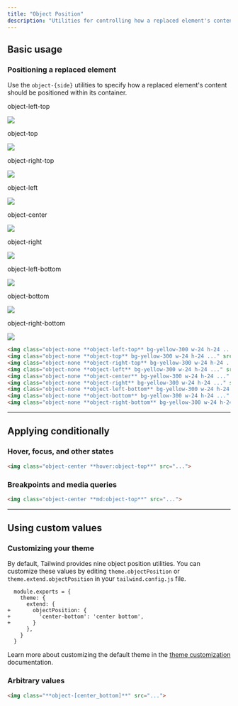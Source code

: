 ```yaml
---
title: "Object Position"
description: "Utilities for controlling how a replaced element's content should be positioned within its container."
---
```




## Basic usage

### Positioning a replaced element

Use the `object-{side}` utilities to specify how a replaced element's content should be positioned within its container.

<Example p="none">
  <div class="w-full">
    <div class="overflow-x-scroll overflow-y-hidden snap-x scroll-p-4 flex sm:grid sm:grid-cols-3 sm:gap-16 p-8 items-end pt-16">
      <div class="relative snap-always snap-start w-40 shrink-0 sm:w-auto">
        <p class="absolute top-0 inset-x-0 -translate-y-8 font-medium text-sm text-gray-500 font-mono text-center mb-3">object-left-top</p>
        <div class="group relative mx-auto w-20 h-20 rounded-lg">
          <div class="relative z-10 w-full h-full rounded-md bg-left-top ring-1 ring-black/10 ring-inset shadow-lg" style="background-image:url(https://images.unsplash.com/photo-1554629947-334ff61d85dc?ixid=MnwxMjA3fDB8MHxwaG90by1wYWdlfHx8fGVufDB8fHx8&ixlib=rb-1.2.1&auto=format&fit=crop&w=128&h=128&q=80)"></div>
          <img class="absolute top-0 left-0 rounded-md overflow-hidden w-32 h-32 opacity-0 sm:group-hover:opacity-25 max-w-none" src="https://images.unsplash.com/photo-1554629947-334ff61d85dc?ixid=MnwxMjA3fDB8MHxwaG90by1wYWdlfHx8fGVufDB8fHx8&ixlib=rb-1.2.1&auto=format&fit=crop&w=256&h=256&q=80">
        </div>
      </div>
      <div class="relative snap-always snap-start w-40 shrink-0 sm:w-auto">
        <p class="absolute top-0 inset-x-0 -translate-y-8 font-medium text-sm text-gray-500 font-mono text-center mb-3">object-top</p>
        <div class="group relative mx-auto w-20 h-20 rounded-lg">
          <div class="relative z-10 w-full h-full rounded-md bg-top ring-1 ring-black/10 ring-inset shadow-lg" style="background-image:url(https://images.unsplash.com/photo-1554629947-334ff61d85dc?ixid=MnwxMjA3fDB8MHxwaG90by1wYWdlfHx8fGVufDB8fHx8&ixlib=rb-1.2.1&auto=format&fit=crop&w=128&h=128&q=80)"></div>
          <img class="absolute top-0 -left-6 rounded-md overflow-hidden w-32 h-32 opacity-0 sm:group-hover:opacity-25 max-w-none" src="https://images.unsplash.com/photo-1554629947-334ff61d85dc?ixid=MnwxMjA3fDB8MHxwaG90by1wYWdlfHx8fGVufDB8fHx8&ixlib=rb-1.2.1&auto=format&fit=crop&w=256&h=256&q=80">
        </div>
      </div>
      <div class="relative snap-always snap-start w-40 shrink-0 sm:w-auto">
        <p class="absolute top-0 inset-x-0 -translate-y-8 font-medium text-sm text-gray-500 font-mono text-center mb-3">object-right-top</p>
        <div class="group relative mx-auto w-20 h-20 rounded-lg">
          <div class="relative z-10 w-full h-full rounded-md bg-right-top ring-1 ring-black/10 ring-inset shadow-lg" style="background-image:url(https://images.unsplash.com/photo-1554629947-334ff61d85dc?ixid=MnwxMjA3fDB8MHxwaG90by1wYWdlfHx8fGVufDB8fHx8&ixlib=rb-1.2.1&auto=format&fit=crop&w=128&h=128&q=80)"></div>
          <img class="absolute top-0 right-0 rounded-md overflow-hidden w-32 h-32 opacity-0 sm:group-hover:opacity-25 max-w-none" src="https://images.unsplash.com/photo-1554629947-334ff61d85dc?ixid=MnwxMjA3fDB8MHxwaG90by1wYWdlfHx8fGVufDB8fHx8&ixlib=rb-1.2.1&auto=format&fit=crop&w=256&h=256&q=80">
        </div>
      </div>
      <div class="relative snap-always snap-start w-40 shrink-0 sm:w-auto">
        <p class="absolute top-0 inset-x-0 -translate-y-8 font-medium text-sm text-gray-500 font-mono text-center mb-3">object-left</p>
        <div class="group relative mx-auto w-20 h-20 rounded-lg">
          <div class="relative z-10 w-full h-full rounded-md bg-left ring-1 ring-black/10 ring-inset shadow-lg" style="background-image:url(https://images.unsplash.com/photo-1554629947-334ff61d85dc?ixid=MnwxMjA3fDB8MHxwaG90by1wYWdlfHx8fGVufDB8fHx8&ixlib=rb-1.2.1&auto=format&fit=crop&w=128&h=128&q=80)"></div>
          <img class="absolute -top-6 left-0 rounded-md overflow-hidden w-32 h-32 opacity-0 sm:group-hover:opacity-25 max-w-none" src="https://images.unsplash.com/photo-1554629947-334ff61d85dc?ixid=MnwxMjA3fDB8MHxwaG90by1wYWdlfHx8fGVufDB8fHx8&ixlib=rb-1.2.1&auto=format&fit=crop&w=256&h=256&q=80">
        </div>
      </div>
      <div class="relative snap-always snap-start w-40 shrink-0 sm:w-auto">
        <p class="absolute top-0 inset-x-0 -translate-y-8 font-medium text-sm text-gray-500 font-mono text-center mb-3">object-center</p>
        <div class="group relative mx-auto w-20 h-20 rounded-lg">
          <div class="relative z-10 w-full h-full rounded-md bg-center ring-1 ring-black/10 ring-inset shadow-lg" style="background-image:url(https://images.unsplash.com/photo-1554629947-334ff61d85dc?ixid=MnwxMjA3fDB8MHxwaG90by1wYWdlfHx8fGVufDB8fHx8&ixlib=rb-1.2.1&auto=format&fit=crop&w=128&h=128&q=80)"></div>
          <img class="absolute -top-6 -left-6 rounded-md overflow-hidden w-32 h-32 opacity-0 sm:group-hover:opacity-25 max-w-none" src="https://images.unsplash.com/photo-1554629947-334ff61d85dc?ixid=MnwxMjA3fDB8MHxwaG90by1wYWdlfHx8fGVufDB8fHx8&ixlib=rb-1.2.1&auto=format&fit=crop&w=256&h=256&q=80">
        </div>
      </div>
      <div class="relative snap-always snap-start w-40 shrink-0 sm:w-auto">
        <p class="absolute top-0 inset-x-0 -translate-y-8 font-medium text-sm text-gray-500 font-mono text-center mb-3">object-right</p>
        <div class="group relative mx-auto w-20 h-20 rounded-lg">
          <div class="relative z-10 w-full h-full rounded-md bg-right ring-1 ring-black/10 ring-inset shadow-lg" style="background-image:url(https://images.unsplash.com/photo-1554629947-334ff61d85dc?ixid=MnwxMjA3fDB8MHxwaG90by1wYWdlfHx8fGVufDB8fHx8&ixlib=rb-1.2.1&auto=format&fit=crop&w=128&h=128&q=80)"></div>
          <img class="absolute -top-6 right-0 rounded-md overflow-hidden w-32 h-32 opacity-0 sm:group-hover:opacity-25 max-w-none" src="https://images.unsplash.com/photo-1554629947-334ff61d85dc?ixid=MnwxMjA3fDB8MHxwaG90by1wYWdlfHx8fGVufDB8fHx8&ixlib=rb-1.2.1&auto=format&fit=crop&w=256&h=256&q=80">
        </div>
      </div>
      <div class="relative snap-always snap-start w-40 shrink-0 sm:w-auto">
        <p class="absolute top-0 inset-x-0 -translate-y-8 font-medium text-sm text-gray-500 font-mono text-center mb-3">object-left-bottom</p>
        <div class="group relative mx-auto w-20 h-20 rounded-lg">
          <div class="relative z-10 w-full h-full rounded-md bg-left-bottom ring-1 ring-black/10 ring-inset shadow-lg" style="background-image:url(https://images.unsplash.com/photo-1554629947-334ff61d85dc?ixid=MnwxMjA3fDB8MHxwaG90by1wYWdlfHx8fGVufDB8fHx8&ixlib=rb-1.2.1&auto=format&fit=crop&w=128&h=128&q=80)"></div>
          <img class="absolute -top-12 left-0 rounded-md overflow-hidden w-32 h-32 opacity-0 sm:group-hover:opacity-25 max-w-none" src="https://images.unsplash.com/photo-1554629947-334ff61d85dc?ixid=MnwxMjA3fDB8MHxwaG90by1wYWdlfHx8fGVufDB8fHx8&ixlib=rb-1.2.1&auto=format&fit=crop&w=256&h=256&q=80">
        </div>
      </div>
      <div class="relative snap-always snap-start w-40 shrink-0 sm:w-auto">
        <p class="absolute top-0 inset-x-0 -translate-y-8 font-medium text-sm text-gray-500 font-mono text-center mb-3">object-bottom</p>
        <div class="group relative mx-auto w-20 h-20 rounded-lg">
          <div class="relative z-10 w-full h-full rounded-md bg-bottom ring-1 ring-black/10 ring-inset shadow-lg" style="background-image:url(https://images.unsplash.com/photo-1554629947-334ff61d85dc?ixid=MnwxMjA3fDB8MHxwaG90by1wYWdlfHx8fGVufDB8fHx8&ixlib=rb-1.2.1&auto=format&fit=crop&w=128&h=128&q=80)"></div>
          <img class="absolute -top-12 -left-6 rounded-md overflow-hidden w-32 h-32 opacity-0 sm:group-hover:opacity-25 max-w-none" src="https://images.unsplash.com/photo-1554629947-334ff61d85dc?ixid=MnwxMjA3fDB8MHxwaG90by1wYWdlfHx8fGVufDB8fHx8&ixlib=rb-1.2.1&auto=format&fit=crop&w=256&h=256&q=80">
        </div>
      </div>
      <div class="relative snap-always snap-start w-56 -mx-8 shrink-0 sm:w-auto">
        <p class="absolute top-0 inset-x-0 -translate-y-8 font-medium text-sm text-gray-500 font-mono text-center mb-3">object-right-bottom</p>
        <div class="group relative mx-auto w-20 h-20 rounded-lg">
          <div class="relative z-10 w-full h-full rounded-md bg-right-bottom ring-1 ring-black/10 ring-inset shadow-lg" style="background-image:url(https://images.unsplash.com/photo-1554629947-334ff61d85dc?ixid=MnwxMjA3fDB8MHxwaG90by1wYWdlfHx8fGVufDB8fHx8&ixlib=rb-1.2.1&auto=format&fit=crop&w=128&h=128&q=80)"></div>
          <img class="absolute -top-12 right-0 rounded-md overflow-hidden w-32 h-32 opacity-0 sm:group-hover:opacity-25 max-w-none" src="https://images.unsplash.com/photo-1554629947-334ff61d85dc?ixid=MnwxMjA3fDB8MHxwaG90by1wYWdlfHx8fGVufDB8fHx8&ixlib=rb-1.2.1&auto=format&fit=crop&w=256&h=256&q=80">
        </div>
      </div>
    </div>
  </div>
</Example>

```html
<img class="object-none **object-left-top** bg-yellow-300 w-24 h-24 ..." src="...">
<img class="object-none **object-top** bg-yellow-300 w-24 h-24 ..." src="...">
<img class="object-none **object-right-top** bg-yellow-300 w-24 h-24 ..." src="...">
<img class="object-none **object-left** bg-yellow-300 w-24 h-24 ..." src="...">
<img class="object-none **object-center** bg-yellow-300 w-24 h-24 ..." src="...">
<img class="object-none **object-right** bg-yellow-300 w-24 h-24 ..." src="...">
<img class="object-none **object-left-bottom** bg-yellow-300 w-24 h-24 ..." src="...">
<img class="object-none **object-bottom** bg-yellow-300 w-24 h-24 ..." src="...">
<img class="object-none **object-right-bottom** bg-yellow-300 w-24 h-24 ..." src="...">
```

---

## <Heading ignore>Applying conditionally</Heading>

### <Heading ignore>Hover, focus, and other states</Heading>

<HoverFocusAndOtherStates featuredClass="object-top">

```html
<img class="object-center **hover:object-top**" src="...">
```

</HoverFocusAndOtherStates>


### <Heading ignore>Breakpoints and media queries</Heading>

<BreakpointsAndMediaQueries featuredClass="object-top">

```html
<img class="object-center **md:object-top**" src="...">
```

</BreakpointsAndMediaQueries>

---

## Using custom values

### Customizing your theme

By default, Tailwind provides nine object position utilities. You can customize these values by editing `theme.objectPosition` or `theme.extend.objectPosition` in your `tailwind.config.js` file.

```diff-js tailwind.config.js
  module.exports = {
    theme: {
      extend: {
+       objectPosition: {
+         'center-bottom': 'center bottom',
+       }
      },
    }
  }
```

Learn more about customizing the default theme in the [theme customization](/docs/theme#customizing-the-default-theme) documentation.

### Arbitrary values

<ArbitraryValues property="object-position">

```html
<img class="**object-[center_bottom]**" src="...">
```

</ArbitraryValues>
